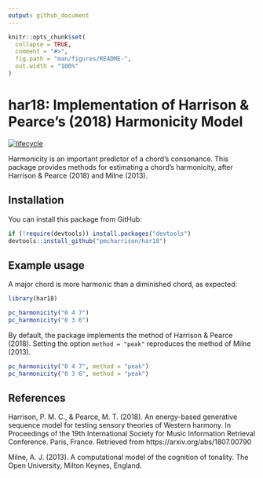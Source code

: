 ```yaml
---
output: github_document
---
```


<!-- README.md is generated from README.Rmd. Please edit that file -->

```r
knitr::opts_chunk$set(
  collapse = TRUE,
  comment = "#>",
  fig.path = "man/figures/README-",
  out.width = "100%"
)
```
# har18: Implementation of Harrison & Pearce's (2018) Harmonicity Model

[![lifecycle](https://img.shields.io/badge/lifecycle-experimental-orange.svg)](https://www.tidyverse.org/lifecycle/#experimental)

Harmonicity is an important predictor of a chord's consonance.
This package provides methods for estimating a chord's harmonicity,
after Harrison & Pearce (2018) and Milne (2013).

## Installation 

You can install this package from GitHub:

```r
if (!require(devtools)) install.packages("devtools")
devtools::install_github("pmcharrison/har18")
```

## Example usage

A major chord is more harmonic than a diminished chord, as expected:

```r
library(har18)

pc_harmonicity("0 4 7")
pc_harmonicity("0 3 6")
```

By default, the package implements the method of Harrison & Pearce (2018).
Setting the option `method = "peak"` reproduces the method of Milne (2013).

```r
pc_harmonicity("0 4 7", method = "peak")
pc_harmonicity("0 3 6", method = "peak")
```

## References

Harrison, P. M. C., & Pearce, M. T. (2018). An energy-based generative sequence model for testing sensory theories of Western harmony. In Proceedings of the 19th International Society for Music Information Retrieval Conference. Paris, France. Retrieved from https://arxiv.org/abs/1807.00790

Milne, A. J. (2013). A computational model of the cognition of tonality. The Open University, Milton Keynes, England.
